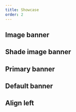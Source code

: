 ```yaml
---
title: Showcase
order: 2
---
```




## Image banner

<Playground system="eu" selectedKind="herobanner" selectedStory="image">
  <HeroBanner {...demoContentImage} />
</Playground>

## Shade image banner

<Playground system="eu" selectedKind="herobanner" selectedStory="image-shade">
  <HeroBanner {...demoContentImageShade} />
</Playground>

## Primary banner

<Playground system="eu" selectedKind="herobanner" selectedStory="primary">
  <HeroBanner {...demoContentPrimary} />
</Playground>

## Default banner

<Playground system="eu" selectedKind="herobanner" selectedStory="default">
  <HeroBanner {...demoContentDefault} />
</Playground>

## Align left

<Playground system="eu" selectedKind="herobanner" selectedStory="align-left">
  <HeroBanner {...demoContentAlignLeft} />
</Playground>
